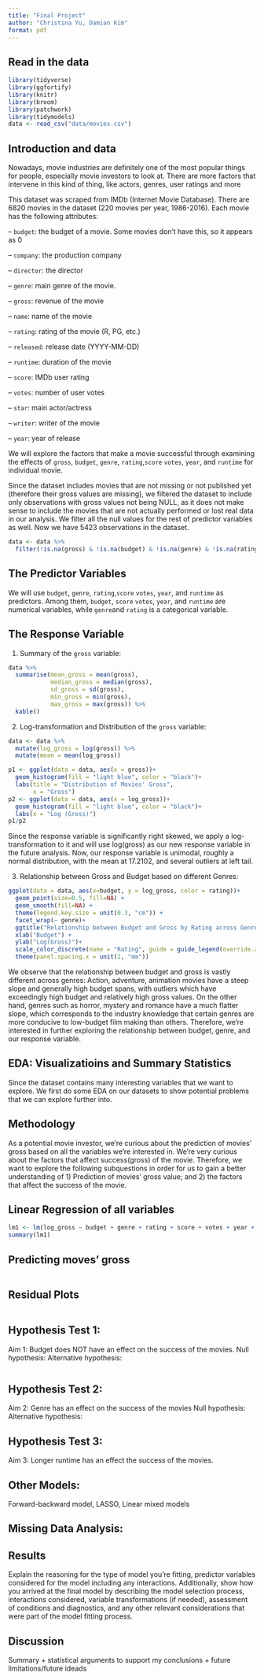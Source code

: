 ```yaml
---
title: "Final Project"
author: "Christina Yu, Damian Kim"
format: pdf
---
```



## Read in the data

```r
library(tidyverse) 
library(ggfortify)
library(knitr)
library(broom)
library(patchwork)
library(tidymodels)
data <- read_csv("data/movies.csv")
```

## Introduction and data

Nowadays, movie industries are definitely one of the most popular things for people, especially movie investors to look at.  There are more factors that intervene in this
kind of thing, like actors, genres, user ratings and more

This dataset was scraped from IMDb (Internet Movie Database). There are 6820 movies in the dataset (220 movies per year, 1986-2016). Each movie has the following attributes:

-- `budget`: the budget of a movie. Some movies don't have this, so it appears as 0

-- `company`: the production company

-- `director`: the director

-- `genre`: main genre of the movie.

-- `gross`: revenue of the movie

-- `name`: name of the movie

-- `rating`: rating of the movie (R, PG, etc.)

-- `released`: release date (YYYY-MM-DD)

-- `runtime`: duration of the movie

--  `score`: IMDb user rating

-- `votes`: number of user votes

-- `star`: main actor/actress

-- `writer`: writer of the movie

-- `year`: year of release

We will explore the factors that make a movie successful through examining the effects of `gross`, `budget`, `genre`, `rating`,`score` `votes`, `year`, and `runtime` for individual movie. 

Since the dataset includes movies that are not missing or not published yet (therefore their gross values are missing), we filtered the dataset to include only observations with gross values not being NULL, as it does not make sense to include the movies that are not actually performed or lost real data in our analysis. We filter all the null values for the rest of predictor variables as well. Now we have 5423 observations in the dataset.

```r
data <- data %>%
  filter(!is.na(gross) & !is.na(budget) & !is.na(genre) & !is.na(rating) & !is.na(score) & !is.na(votes) & !is.na(year) & !is.na(runtime))
```

## The Predictor Variables
We will use `budget`, `genre`, `rating`,`score` `votes`, `year`, and `runtime` as predictors. Among them, `budget`, `score` `votes`, `year`, and `runtime` are numerical variables, while `genre`and `rating` is a categorical variable.

## The Response Variable
1. Summary of the `gross` variable: 
```r
data %>% 
  summarise(mean_gross = mean(gross),
            median_gross = median(gross),
            sd_gross = sd(gross),
            min_gross = min(gross),
            max_gross = max(gross)) %>% 
  kable()
```


2. Log-transformation and Distribution of the `gross` variable: 
```r
data <- data %>% 
  mutate(log_gross = log(gross)) %>%
  mutate(mean = mean(log_gross)) 

p1 <- ggplot(data = data, aes(x = gross))+
  geom_histogram(fill = "light blue", color = "black")+
  labs(title = "Distribution of Movies' Gross",
       x = "Gross")
p2 <- ggplot(data = data, aes(x = log_gross))+
  geom_histogram(fill = "light blue", color = "black")+
  labs(x = "Log (Gross)")
p1/p2

```

Since the response variable is significantly right skewed, we apply a log-transformation to it and will use log(gross) as our new response variable in the future analysis. Now, our response variable is unimodal, roughly a normal distribution, with the mean at 17.2102, and several outliers at left tail. 

3. Relationship between Gross and Budget based on different Genres: 
```r
ggplot(data = data, aes(x=budget, y = log_gross, color = rating))+
  geom_point(size=0.5, fill=NA) +
  geom_smooth(fill=NA) +
  theme(legend.key.size = unit(0.3, "cm")) +
  facet_wrap(~ genre)+
  ggtitle("Relationship between Budget and Gross by Rating across Genres") +
  xlab("Budget") +
  ylab("Log(Gross)")+
  scale_color_discrete(name = "Rating", guide = guide_legend(override.aes = list(size = 1)))+
  theme(panel.spacing.x = unit(2, "mm"))
```
We observe that the relationship between budget and gross is vastly different across genres: Action, adventure, animation movies have a steep slope and generally high budget spans, with outliers which have exceedingly high budget and relatively high gross values. On the other hand, genres such as horror, mystery and romance have a much flatter slope, which corresponds to the industry knowledge that certain genres are more conducive to low-budget film making than others. Therefore, we're interested in further exploring the relationship between budget, genre, and our response variable.

## EDA: Visualizatioins and Summary Statistics
Since the dataset contains many interesting variables that we want to explore. We first do some EDA on our datasets to show potential problems that we can explore further into. 

## Methodology

As a potential movie investor, we're curious about the prediction of movies' gross based on all the variables we're interested in. We're very curious about the factors that affect success(gross) of the movie. Therefore, we want to explore the following subquestions in order for us to gain a better understanding of 1) Prediction of movies' gross value; and 2) the factors that affect the success of the movie.

## Linear Regression of all variables
```r
lm1 <- lm(log_gross ~ budget + genre + rating + score + votes + year + runtime, data = data)
summary(lm1)
```

## Predicting moves' gross
```r
 
```

## Residual Plots
```r
 
```

## Hypothesis Test 1:
Aim 1: Budget does NOT have an effect on the success of the movies.
Null hypothesis: 
Alternative hypothesis: 

```r
 
```

## Hypothesis Test 2:
Aim 2: Genre has an effect on the success of the movies
Null hypothesis: 
Alternative hypothesis:

## Hypothesis Test 3:
Aim 3: Longer runtime has an effect the success of the movies.


## Other Models:
Forward-backward model, LASSO, Linear mixed models

## Missing Data Analysis:


## Results
Explain the reasoning for the type of model you’re fitting, predictor variables considered for the model including any interactions. Additionally, show how you arrived at the final model by describing the model selection process, interactions considered, variable transformations (if needed), assessment of conditions and diagnostics, and any other relevant considerations that were part of the model fitting process.


## Discussion 
Summary + statistical arguments to support my conclusions + future limitations/future ideads